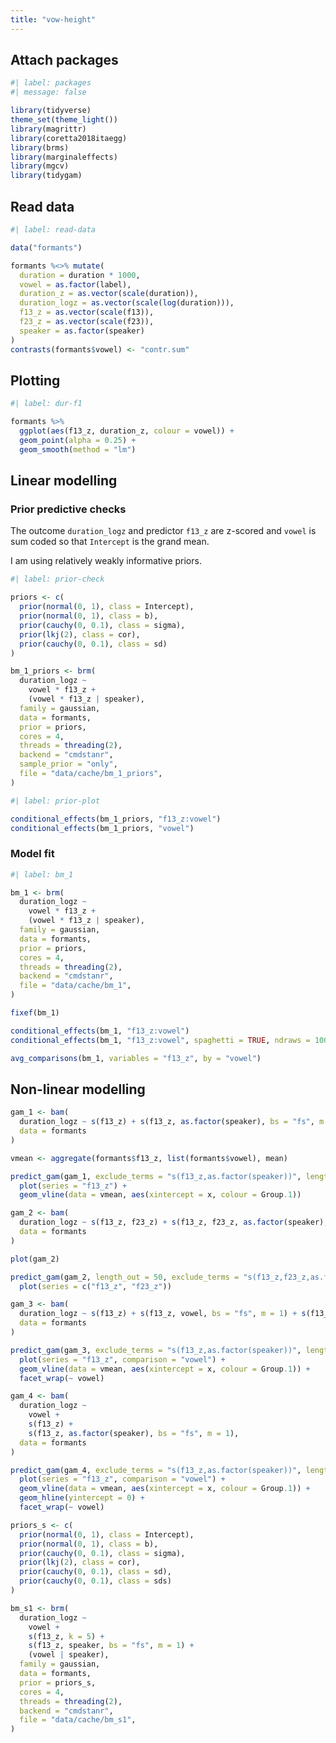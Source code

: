 ```yaml
---
title: "vow-height"
---
```


## Attach packages

```r
#| label: packages
#| message: false

library(tidyverse)
theme_set(theme_light())
library(magrittr)
library(coretta2018itaegg)
library(brms)
library(marginaleffects)
library(mgcv)
library(tidygam)
```

## Read data

```r
#| label: read-data

data("formants")

formants %<>% mutate(
  duration = duration * 1000,
  vowel = as.factor(label),
  duration_z = as.vector(scale(duration)),
  duration_logz = as.vector(scale(log(duration))),
  f13_z = as.vector(scale(f13)),
  f23_z = as.vector(scale(f23)),
  speaker = as.factor(speaker)
)
contrasts(formants$vowel) <- "contr.sum"
```

## Plotting

```r
#| label: dur-f1

formants %>%
  ggplot(aes(f13_z, duration_z, colour = vowel)) +
  geom_point(alpha = 0.25) +
  geom_smooth(method = "lm")
```

## Linear modelling

### Prior predictive checks

The outcome `duration_logz` and predictor `f13_z` are z-scored and `vowel` is sum coded so that `Intercept` is the grand mean.

I am using relatively weakly informative priors.

```r
#| label: prior-check

priors <- c(
  prior(normal(0, 1), class = Intercept),
  prior(normal(0, 1), class = b),
  prior(cauchy(0, 0.1), class = sigma),
  prior(lkj(2), class = cor),
  prior(cauchy(0, 0.1), class = sd)
)

bm_1_priors <- brm(
  duration_logz ~
    vowel * f13_z +
    (vowel * f13_z | speaker),
  family = gaussian,
  data = formants,
  prior = priors,
  cores = 4,
  threads = threading(2),
  backend = "cmdstanr",
  sample_prior = "only",
  file = "data/cache/bm_1_priors",
)
```

```r
#| label: prior-plot

conditional_effects(bm_1_priors, "f13_z:vowel")
conditional_effects(bm_1_priors, "vowel")
```


### Model fit

```r
#| label: bm_1

bm_1 <- brm(
  duration_logz ~
    vowel * f13_z +
    (vowel * f13_z | speaker),
  family = gaussian,
  data = formants,
  prior = priors,
  cores = 4,
  threads = threading(2),
  backend = "cmdstanr",
  file = "data/cache/bm_1",
)
```

```r
fixef(bm_1)
```

```r
conditional_effects(bm_1, "f13_z:vowel")
conditional_effects(bm_1, "f13_z:vowel", spaghetti = TRUE, ndraws = 100)
```

```r
avg_comparisons(bm_1, variables = "f13_z", by = "vowel")
```

## Non-linear modelling

```r
gam_1 <- bam(
  duration_logz ~ s(f13_z) + s(f13_z, as.factor(speaker), bs = "fs", m = 1),
  data = formants
)
```

```r
vmean <- aggregate(formants$f13_z, list(formants$vowel), mean)

predict_gam(gam_1, exclude_terms = "s(f13_z,as.factor(speaker))", length_out = 100) %>%
  plot(series = "f13_z") +
  geom_vline(data = vmean, aes(xintercept = x, colour = Group.1))
```

```r
gam_2 <- bam(
  duration_logz ~ s(f13_z, f23_z) + s(f13_z, f23_z, as.factor(speaker), bs = "fs", m = 1),
  data = formants
)
```


```r
plot(gam_2)
```

```r
predict_gam(gam_2, length_out = 50, exclude_terms = "s(f13_z,f23_z,as.factor(speaker))") %>%
  plot(series = c("f13_z", "f23_z"))
```

```r
gam_3 <- bam(
  duration_logz ~ s(f13_z) + s(f13_z, vowel, bs = "fs", m = 1) + s(f13_z, as.factor(speaker), bs = "fs", m = 1),
  data = formants
)
```

```r
predict_gam(gam_3, exclude_terms = "s(f13_z,as.factor(speaker))", length_out = 100) %>%
  plot(series = "f13_z", comparison = "vowel") +
  geom_vline(data = vmean, aes(xintercept = x, colour = Group.1)) +
  facet_wrap(~ vowel)
```

```r
gam_4 <- bam(
  duration_logz ~
    vowel +
    s(f13_z) +
    s(f13_z, as.factor(speaker), bs = "fs", m = 1),
  data = formants
)
```

```r
predict_gam(gam_4, exclude_terms = "s(f13_z,as.factor(speaker))", length_out = 100) %>%
  plot(series = "f13_z", comparison = "vowel") +
  geom_vline(data = vmean, aes(xintercept = x, colour = Group.1)) +
  geom_hline(yintercept = 0) +
  facet_wrap(~ vowel)
```

```r
priors_s <- c(
  prior(normal(0, 1), class = Intercept),
  prior(normal(0, 1), class = b),
  prior(cauchy(0, 0.1), class = sigma),
  prior(lkj(2), class = cor),
  prior(cauchy(0, 0.1), class = sd),
  prior(cauchy(0, 0.1), class = sds)
)
```


```r
bm_s1 <- brm(
  duration_logz ~
    vowel +
    s(f13_z, k = 5) +
    s(f13_z, speaker, bs = "fs", m = 1) +
    (vowel | speaker),
  family = gaussian,
  data = formants,
  prior = priors_s,
  cores = 4,
  threads = threading(2),
  backend = "cmdstanr",
  file = "data/cache/bm_s1",
)
```

